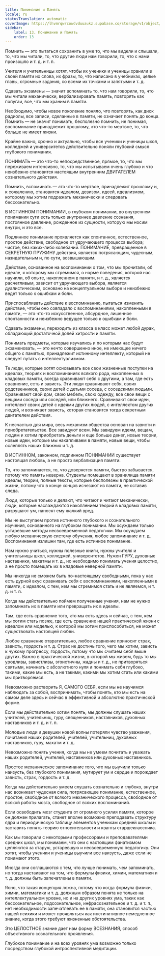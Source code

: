 ```yaml
---
title: Понимание и Память
locale: ru
statusTranslation: automatic
coverImage: https://lhvmrqwrcowdvduuaukz.supabase.co/storage/v1/object/public/strapi-uploads/small_cover-educacion-fundamental.webp-2d51a7828a2b1309555be27f7e2a61a0.webp
sidebar:
    label: 13. Понимание и Память
    order: 13
---
```

Помнить — это пытаться сохранить в уме то, что мы видели и слышали, то, что мы читали, то, что другие люди нам говорили, то, что с нами произошло и т. д. и т. п.

Учителя и учительницы хотят, чтобы их ученики и ученицы хранили в своей памяти их слова, их фразы, то, что написано в учебниках, целые главы, огромные задания, со всеми их точками и запятыми и т. д.

Сдавать экзамены — значит вспоминать то, что нам говорили, то, что мы читали механически, вербализировать память, повторять как попугаи, все, что мы храним в памяти.

Необходимо, чтобы новое поколение поняло, что повторять, как диск радиолы, все записи, сделанные в памяти, не означает понять до конца. Помнить — не значит понимать, бесполезно помнить, не понимая, воспоминание принадлежит прошлому, это что-то мертвое, то, что больше не имеет жизни.

Крайне важно, срочно и актуально, чтобы все ученики и ученицы школ, колледжей и университетов действительно поняли глубокий смысл глубокого понимания.

ПОНИМАТЬ — это что-то непосредственное, прямое, то, что мы переживаем интенсивно, то, что мы испытываем очень глубоко и что неизбежно становится настоящим внутренним ДВИГАТЕЛЕМ сознательного действия.

Помнить, вспоминать — это что-то мертвое, принадлежит прошлому и, к сожалению, становится идеалом, девизом, идеей, идеализмом, которому мы хотим подражать механически и следовать бессознательно.

В ИСТИННОМ ПОНИМАНИИ, в глубоком понимании, во внутреннем понимании сути есть только внутреннее давление сознания, постоянное давление, рожденное из сущности, которую мы носим внутри, и это все.

Подлинное понимание проявляется как спонтанное, естественное, простое действие, свободное от удручающего процесса выбора; чистое, без каких-либо колебаний. ПОНИМАНИЕ, превращенное в СЕКРЕТНУЮ ПРУЖИНУ действия, является потрясающим, чудесным, назидательным и, по сути, возвышающим.

Действие, основанное на воспоминании о том, что мы прочитали, об идеале, к которому мы стремимся, о норме поведения, которой нас научили, об опыте, накопленном в памяти, и т. д., является расчетливым, зависит от удручающего выбора, является дуалистическим, основано на концептуальном выборе и неизбежно ведет только к ошибкам и боли.

Приспосабливать действие к воспоминанию, пытаться изменить действие, чтобы оно совпадало с воспоминаниями, накопленными в памяти, — это что-то искусственное, абсурдное, лишенное спонтанности и неизбежно ведущее только к ошибкам и боли.

Сдавать экзамены, переходить из класса в класс может любой дурак, обладающий достаточной долей хитрости и памяти.

Понимать предметы, которые изучались и по которым нас будут экзаменовать, — это нечто совершенно иное, не имеющее ничего общего с памятью, принадлежит истинному интеллекту, который не следует путать с интеллектуализмом.

Те люди, которые хотят основывать все свои жизненные поступки на идеалах, теориях и воспоминаниях всякого рода, накопленных в кладовых памяти, всегда сравнивают себя с другими, а там, где есть сравнение, есть и зависть. Эти люди сравнивают себя, своих родственников, своих детей с детьми соседа, с соседскими людьми. Сравнивают свой дом, свою мебель, свою одежду, все свои вещи с вещами соседа или соседей, или ближнего. Сравнивают свои идеи, интеллект своих детей с идеями других людей, с интеллектом других людей, и возникает зависть, которая становится тогда секретным двигателем действия.

К несчастью для мира, весь механизм общества основан на зависти и приобретательстве. Все завидуют всем. Мы завидуем идеям, вещам, людям и хотим приобретать деньги и еще больше денег, новые теории, новые идеи, которые мы накапливаем в памяти, новые вещи, чтобы ослеплять наших ближних и т. д.

В ИСТИННОМ, законном, подлинном ПОНИМАНИИ существует настоящая любовь, а не просто вербализация памяти.

То, что запоминается, то, что доверяется памяти, быстро забывается, потому что память неверна. Студенты помещают в хранилища памяти идеалы, теории, полные тексты, которые бесполезны в практической жизни, потому что в конце концов исчезают из памяти, не оставив следа.

Люди, которые только и делают, что читают и читают механически, люди, которые наслаждаются накоплением теорий в кладовых памяти, разрушают ум, наносят ему жалкий вред.

Мы не выступаем против истинного глубокого и сознательного изучения, основанного на глубоком понимании. Мы осуждаем только устаревшие методы несвоевременной педагогики. Мы осуждаем любую механическую систему обучения, любое запоминание и т. д. Воспоминания излишни там, где есть истинное понимание.

Нам нужно учиться, нужны полезные книги, нужны учителя и учительницы школ, колледжей, университетов. Нужен ГУРУ, духовные наставники, махатмы и т. д., но необходимо понимать учения целостно, а не просто помещать их в кладовые неверной памяти.

Мы никогда не сможем быть по-настоящему свободными, пока у нас есть дурной вкус сравнивать себя с воспоминаниями, накопленными в памяти, с идеалом, с тем, кем мы стремимся стать и не являемся, и т. д. и т. п.

Когда мы действительно поймем полученные учения, нам не нужно запоминать их в памяти или превращать их в идеалы.

Там, где есть сравнение того, кто мы есть здесь и сейчас, с тем, кем мы хотим стать позже, где есть сравнение нашей практической жизни с идеалом или моделью, к которой мы хотим приспособиться, не может существовать настоящей любви.

Любое сравнение отвратительно, любое сравнение приносит страх, зависть, гордость и т. д. Страх не достичь того, чего мы хотим, зависть к чужому прогрессу, гордость, потому что мы считаем себя выше других. Важно в практической жизни, в которой мы живем, будь то мы уродливы, завистливы, эгоистичны, жадны и т. д., не притворяться святыми, начинать с абсолютного нуля и понимать себя глубоко, такими, какие мы есть, а не такими, какими мы хотим стать или какими мы притворяемся.

Невозможно растворить Я, САМОГО СЕБЯ, если мы не научимся наблюдать за собой, воспринимать, чтобы понять, кто мы есть на самом деле здесь и сейчас в эффективной и абсолютно практической форме.

Если мы действительно хотим понять, мы должны слушать наших учителей, учительниц, гуру, священников, наставников, духовных наставников и т. д. и т. п.

Молодые люди и девушки новой волны потеряли чувство уважения, почитания наших родителей, учителей, учительниц, духовных наставников, гуру, махатм и т. д.

Невозможно понять учения, когда мы не умеем почитать и уважать наших родителей, учителей, наставников или духовных наставников.

Простое механическое запоминание того, что мы выучили только наизусть, без глубокого понимания, мутирует ум и сердце и порождает зависть, страх, гордость и т. д.

Когда мы действительно умеем слушать сознательно и глубоко, внутри нас возникает чудесная сила, потрясающее понимание, естественное, простое, свободное от всякого механического процесса, свободное от всякой работы мозга, свободное от всяких воспоминаний.

Если освободить мозг студента от огромного усилия памяти, которое он должен прилагать, станет вполне возможно преподавать структуру ядра и периодическую таблицу элементов ученикам средней школы и заставить понять теорию относительности и кванты старшеклассника.

Как мы говорили с некоторыми профессорами и преподавателями средних школ, мы понимаем, что они с настоящим фанатизмом цепляются за старую, устаревшую и несвоевременную педагогику. Они хотят, чтобы ученики и ученицы выучили все наизусть, даже если не понимают этого.

Иногда они соглашаются с тем, что лучше понимать, чем запоминать, но тогда настаивают на том, что формулы физики, химии, математики и т. д. должны быть запечатлены в памяти.

Ясно, что такая концепция ложна, потому что когда формула физики, химии, математики и т. д. должным образом понята не только на интеллектуальном уровне, но и на других уровнях ума, таких как бессознательное, подсознательное, инфрасознательное и т. д. и т. п., нет необходимости запечатлевать ее в памяти, она становится частью нашей психики и может проявляться как инстинктивное немедленное знание, когда этого требуют жизненные обстоятельства.

Это ЦЕЛОСТНОЕ знание дает нам форму ВСЕЗНАНИЯ, способ объективного сознательного проявления.

Глубокое понимание и на всех уровнях ума возможно только посредством глубокой интроспективной медитации.

